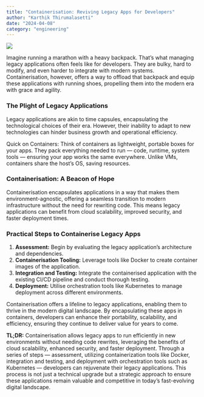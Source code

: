 ```yaml
---
title: "Containerisation: Reviving Legacy Apps for Developers"  
author: "Karthik Thirumalasetti"
date: "2024-04-08"
category: "engineering"
---
```


![](~/images/blog/containerisation.webp)

Imagine running a marathon with a heavy backpack. That’s what managing legacy applications often feels like for developers. They are bulky, hard to modify, and even harder to integrate with modern systems. Containerisation, however, offers a way to offload that backpack and equip these applications with running shoes, propelling them into the modern era with grace and agility.

### The Plight of Legacy Applications
Legacy applications are akin to time capsules, encapsulating the technological choices of their era. However, their inability to adapt to new technologies can hinder business growth and operational efficiency.

Quick on Containers: Think of containers as lightweight, portable boxes for your apps. They pack everything needed to run — code, runtime, system tools — ensuring your app works the same everywhere. Unlike VMs, containers share the host’s OS, saving resources.

### Containerisation: A Beacon of Hope
Containerisation encapsulates applications in a way that makes them environment-agnostic, offering a seamless transition to modern infrastructure without the need for rewriting code. This means legacy applications can benefit from cloud scalability, improved security, and faster deployment times.

### Practical Steps to Containerise Legacy Apps
1. **Assessment:** Begin by evaluating the legacy application’s architecture and dependencies.
2. **Containerisation Tooling:** Leverage tools like Docker to create container images of the application.
3. **Integration and Testing:** Integrate the containerised application with the existing CI/CD pipeline and conduct thorough testing.
4. **Deployment:** Utilise orchestration tools like Kubernetes to manage deployment across different environments.

Containerisation offers a lifeline to legacy applications, enabling them to thrive in the modern digital landscape. By encapsulating these apps in containers, developers can enhance their portability, scalability, and efficiency, ensuring they continue to deliver value for years to come.

**TL;DR:** Containerisation allows legacy apps to run efficiently in new environments without needing code rewrites, leveraging the benefits of cloud scalability, enhanced security, and faster deployment. Through a series of steps — assessment, utilizing containerization tools like Docker, integration and testing, and deployment with orchestration tools such as Kubernetes — developers can rejuvenate their legacy applications. This process is not just a technical upgrade but a strategic approach to ensure these applications remain valuable and competitive in today’s fast-evolving digital landscape.

